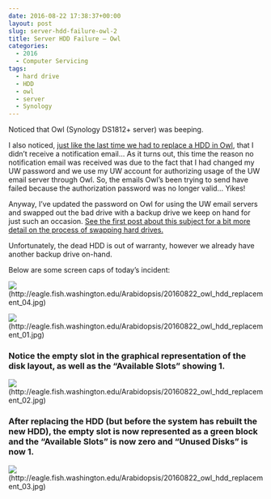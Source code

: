 ```yaml
---
date: 2016-08-22 17:38:37+00:00
layout: post
slug: server-hdd-failure-owl-2
title: Server HDD Failure – Owl
categories:
  - 2016
  - Computer Servicing
tags:
  - hard drive
  - HDD
  - owl
  - server
  - Synology
---
```


Noticed that Owl (Synology DS1812+ server) was beeping.

I also noticed, [just like the last time we had to replace a HDD in Owl](https://robertslab.github.io/sams-notebook/2015/07/31/server-hdd-failure-owl.html), that I didn't receive a notification email... As it turns out, this time the reason no notification email was received was due to the fact that I had changed my UW password and we use my UW account for authorizing usage of the UW email server through Owl. So, the emails Owl's been trying to send have failed because the authorization password was no longer valid... Yikes!

Anyway, I've updated the password on Owl for using the UW email servers and swapped out the bad drive with a backup drive we keep on hand for just such an occasion. [See the first post about this subject for a bit more detail on the process of swapping hard drives.](https://robertslab.github.io/sams-notebook/2015/07/31/server-hdd-failure-owl.html)



Unfortunately, the dead HDD is out of warranty, however we already have another backup drive on-hand.



Below are some screen caps of today's incident:



![](https://eagle.fish.washington.edu/Arabidopsis/20160822_owl_hdd_replacement_04.jpg)(http://eagle.fish.washington.edu/Arabidopsis/20160822_owl_hdd_replacement_04.jpg)





![](https://eagle.fish.washington.edu/Arabidopsis/20160822_owl_hdd_replacement_01.jpg)(http://eagle.fish.washington.edu/Arabidopsis/20160822_owl_hdd_replacement_01.jpg)











### Notice the empty slot in the graphical representation of the disk layout, as well as the "Available Slots" showing 1.



![](https://eagle.fish.washington.edu/Arabidopsis/20160822_owl_hdd_replacement_02.jpg)(http://eagle.fish.washington.edu/Arabidopsis/20160822_owl_hdd_replacement_02.jpg)











### 





### After replacing the HDD (but before the system has rebuilt the new HDD), the empty slot is now represented as a green block and the "Available Slots" is now zero and "Unused Disks" is now 1.





![](https://eagle.fish.washington.edu/Arabidopsis/20160822_owl_hdd_replacement_03.jpg)(http://eagle.fish.washington.edu/Arabidopsis/20160822_owl_hdd_replacement_03.jpg)
